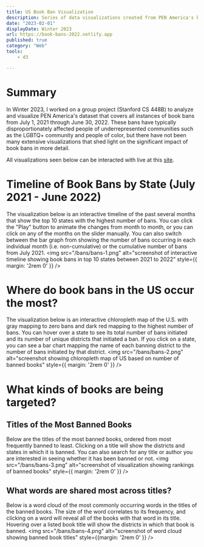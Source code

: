 ```yaml
---
title: US Book Ban Visualization
description: Series of data visualizations created from PEN America's book ban dataset from 2021-2022.
date: "2023-02-01"
displayDate: Winter 2023
url: https://book-bans-2022.netlify.app
published: true
category: "Web"
tools:
    - d3

---
```


# Summary

In Winter 2023, I worked on a group project (Stanford CS 448B) to analyze and visualize PEN America's dataset that covers all instances of book bans from July 1, 2021 through June 30, 2022. These bans have typically disproportionately affected people of underrepresented communities such as the LGBTQ+ community and people of color, but there have not been many extensive visualizations that shed light on the significant impact of book bans in more detail.

All visualizations seen below can be interacted with live at this [site](https://book-bans-2022.netlify.app). 
# Timeline of Book Bans by State (July 2021 - June 2022)
 The visualization below is an interactive timeline of the past several months that show the top 10 states with the highest number of bans. You can click the "Play" button to animate the changes from month to month, or you can click on any of the months on the slider manually. You can also switch between the bar graph from showing the number of bans occurring in each individual month (i.e. non-cumulative) or the cumulative number of bans from July 2021. 
<img src="/bans/bans-1.png" alt="screenshot of interactive timeline showing book bans in top 10 states between 2021 to 2022" style={{ margin: '2rem 0' }} />

# Where do book bans in the US occur the most?
The visualization below is an interactive chloropleth map of the U.S. with gray mapping to zero bans and dark red mapping to the highest number of bans. You can hover over a state to see its total number of bans initiated and its number of unique districts that initiated a ban. If you click on a state, you can see a bar chart mapping the name of each banning district to the number of bans initiated by that district.
<img src="/bans/bans-2.png" alt="screenshot showing chloropleth map of US based on number of banned books" style={{ margin: '2rem 0' }} />

# What kinds of books are being targeted?
## Titles of the Most Banned Books
Below are the titles of the most banned books, ordered from most frequently banned to least. Clicking on a title will show the districts and states in which it is banned. You can also search for any title or author you are interested in seeing whether it has been banned or not.
<img src="/bans/bans-3.png" alt="screenshot of visualization showing rankings of banned books" style={{ margin: '2rem 0' }} />
## What words are shared most across titles?
Below is a word cloud of the most commonly occurring words in the titles of the banned books. The size of the word correlates to its frequency, and clicking on a word will reveal all of the books with that word in its title. Hovering over a listed book title will show the districts in which that book is banned. 
<img src="/bans/bans-4.png" alt="screenshot of word cloud showing banned book titles" style={{margin: '2rem 0' }} />

